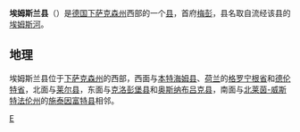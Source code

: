 {{noteTA|G1=德国地名|G2=Landkreis|G3=单位}}
{{德国县级行政单位
| 县徽图 = Image:Wappen Landkreis Emsland.svg
| 在德国内的位置图 = Image:Lage des Landkreises Emsland in Deutschland.GIF
| 所属联邦州 = 下萨克森州
| 所属行政区 = 
| 首府 = [[梅彭_(下萨克森州)|梅彭]]
| 面积 = 2882.07
| 人口 = 319,488
| 统计时间 = 2015年12月31日
| 人口密度 = 111
| 汽车牌号 = EL
| 下设城镇 = 60个[[市镇_(德国)|市镇]]
| 政府地址 = Ordeniederung 1<br />49716 Meppen
| 政府网站 = www.emsland.de
| 在州内的位置图 = Image:Lower saxony el.png
|}}

'''埃姆斯兰县'''（{{lang-de|Landkreis Emsland}}）是[[德国|德国]][[下萨克森州|下萨克森州]]西部的一个[[县_(德国)|县]]，首府[[梅彭_(下萨克森州)|梅彭]]，县名取自流经该县的[[埃姆斯河|埃姆斯河]]。

== 地理 ==
埃姆斯兰县位于[[下萨克森州|下萨克森州]]的西部，西面与[[本特海姆县|本特海姆县]]、[[荷兰|荷兰]]的[[格罗宁根省|格罗宁根省]]和[[德伦特省|德伦特省]]，北面与[[莱尔县|莱尔县]]，东面与[[克洛彭堡县|克洛彭堡县]]和[[奥斯纳布吕克县|奥斯纳布吕克县]]，南面与[[北莱茵-威斯特法伦州|北莱茵-威斯特法伦州]]的[[施泰因富特县|施泰因富特县]]相邻。

{{下萨克森州行政区划}}
{{Authority control}}

[[Category:下萨克森州|E]]